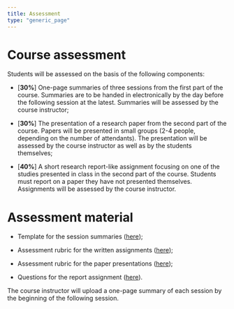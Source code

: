 ```yaml
---
title: Assessment
type: "generic_page"
---
```


# Course assessment

Students will be assessed on the basis of the following components:

- [**30%**] One-page summaries of three sessions from the first part of the course. Summaries are to be handed in electronically by the day before the following session at the latest. Summaries will be assessed by the course instructor;

- [**30%**] The presentation of a research paper from the second part of the course. Papers will be presented in small groups (2-4 people, depending on the number of attendants). The presentation will be assessed by the course instructor as well as by the students themselves;

- [**40%**] A short research report-like assignment focusing on one of the studies presented in class in the second part of the course. Students must report on a paper they have not presented themselves. Assignments will be assessed by the course instructor.


# Assessment material

- Template for the session summaries ([here]());

- Assessment rubric for the written assignments ([here](https://github.com/vini-macuch-silva/intro-to-psycholinguistics/tree/master/materials/Ass-rubric-summary.pdf));

- Assessment rubric for the paper presentations ([here](https://github.com/vini-macuch-silva/intro-to-psycholinguistics/tree/master/materials/Ass-rubric-presentation.pdf));

- Questions for the report assignment ([here](https://github.com/vini-macuch-silva/intro-to-psycholinguistics/tree/master/materials/Reference-final-assignment.pdf)).


<div class="alert">
The course instructor will upload a one-page summary of each session by the beginning of the following session.
</div>
